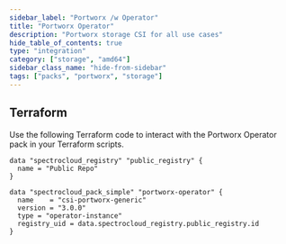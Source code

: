 ```yaml
---
sidebar_label: "Portworx /w Operator"
title: "Portworx Operator"
description: "Portworx storage CSI for all use cases"
hide_table_of_contents: true
type: "integration"
category: ["storage", "amd64"]
sidebar_class_name: "hide-from-sidebar"
tags: ["packs", "portworx", "storage"]
---
```


<Redirect to="/integrations/packs/?pack=docs/docs-content/integrations/csi-portworx-generic" />

<PartialsComponent category="packs" name="portworx-operator" />

## Terraform

Use the following Terraform code to interact with the Portworx Operator pack in your Terraform scripts.

```hcl
data "spectrocloud_registry" "public_registry" {
  name = "Public Repo"
}

data "spectrocloud_pack_simple" "portworx-operator" {
  name    = "csi-portworx-generic"
  version = "3.0.0"
  type = "operator-instance"
  registry_uid = data.spectrocloud_registry.public_registry.id
}
```
